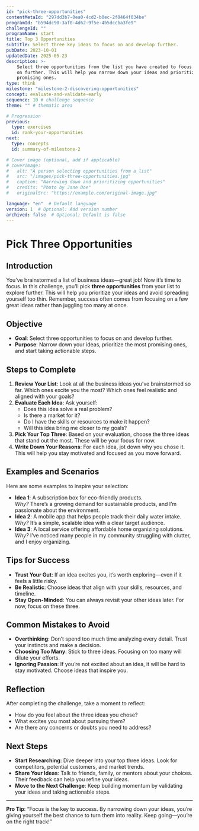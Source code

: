 ```yaml
---
id: "pick-three-opportunities" 
contentMetaId: "297dd3b7-0ea0-4cd2-b0ec-2f0464f034be"  
programId: "b594dc90-3af0-4d62-9f5e-4b5dccba3fe9"  
challengeId: ""
programName: start
title: Top 3 Opportunities
subtitle: Select three key ideas to focus on and develop further.
pubDate: 2023-10-01  
updatedDate: 2025-05-23 
description: >-
    Select three opportunities from the list you have created to focus on and work 
    on further. This will help you narrow down your ideas and prioritize the most 
    promising ones.
type: think 
milestone: "milestone-2-discovering-opportunities"  
concept: evaluate-and-validate-early 
sequence: 10 # challenge sequence
theme: "" # thematic area

# Progression
previous:
  type: exercises	 
  id: rank-your-opportunities	
next:
  type: concepts						
  id: summary-of-milestone-2	

# Cover image (optional, add if applicable)
# coverImage:
#   alt: "A person selecting opportunities from a list"
#   src: "/images/pick-three-opportunities.jpg"
#   caption: "Narrowing down and prioritizing opportunities"
#   credits: "Photo by Jane Doe"
#   originalSrc: "https://example.com/original-image.jpg"

language: "en"  # Default language
version: 1  # Optional: Add version number
archived: false  # Optional: Default is false
---
```


# Pick Three Opportunities

## Introduction
You’ve brainstormed a list of business ideas—great job! Now it’s time to focus. In this challenge, you’ll pick **three opportunities** from your list to explore further. This will help you prioritize your ideas and avoid spreading yourself too thin. Remember, success often comes from focusing on a few great ideas rather than juggling too many at once.

## Objective
- **Goal**: Select three opportunities to focus on and develop further.
- **Purpose**: Narrow down your ideas, prioritize the most promising ones, and start taking actionable steps.

## Steps to Complete
1. **Review Your List**: Look at all the business ideas you’ve brainstormed so far. Which ones excite you the most? Which ones feel realistic and aligned with your goals?
2. **Evaluate Each Idea**: Ask yourself:
   - Does this idea solve a real problem?
   - Is there a market for it?
   - Do I have the skills or resources to make it happen?
   - Will this idea bring me closer to my goals?
3. **Pick Your Top Three**: Based on your evaluation, choose the three ideas that stand out the most. These will be your focus for now.
4. **Write Down Your Reasons**: For each idea, jot down why you chose it. This will help you stay motivated and focused as you move forward.

## Examples and Scenarios
Here are some examples to inspire your selection:
- **Idea 1**: A subscription box for eco-friendly products.  
  *Why?* There’s a growing demand for sustainable products, and I’m passionate about the environment.
- **Idea 2**: A mobile app that helps people track their daily water intake.  
  *Why?* It’s a simple, scalable idea with a clear target audience.
- **Idea 3**: A local service offering affordable home organizing solutions.  
  *Why?* I’ve noticed many people in my community struggling with clutter, and I enjoy organizing.

## Tips for Success
- **Trust Your Gut**: If an idea excites you, it’s worth exploring—even if it feels a little risky.
- **Be Realistic**: Choose ideas that align with your skills, resources, and timeline.
- **Stay Open-Minded**: You can always revisit your other ideas later. For now, focus on these three.

## Common Mistakes to Avoid
- **Overthinking**: Don’t spend too much time analyzing every detail. Trust your instincts and make a decision.
- **Choosing Too Many**: Stick to three ideas. Focusing on too many will dilute your efforts.
- **Ignoring Passion**: If you’re not excited about an idea, it will be hard to stay motivated. Choose ideas that inspire you.

## Reflection
After completing the challenge, take a moment to reflect:
- How do you feel about the three ideas you chose?
- What excites you most about pursuing them?
- Are there any concerns or doubts you need to address?

## Next Steps
- **Start Researching**: Dive deeper into your top three ideas. Look for competitors, potential customers, and market trends.
- **Share Your Ideas**: Talk to friends, family, or mentors about your choices. Their feedback can help you refine your ideas.
- **Move to the Next Challenge**: Keep building momentum by validating your ideas and taking actionable steps.

---

**Pro Tip**: “Focus is the key to success. By narrowing down your ideas, you’re giving yourself the best chance to turn them into reality. Keep going—you’re on the right track!”